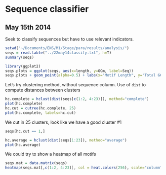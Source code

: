 # Sequence classifier #

## May 15th 2014 ##
Seek to classify sequences but have to use relevant indicators.
```r
setwd("~/Documents/ENS/M1/Stage/para/results/analysis/")
seqs = read.table("../22may14classify.txt", h=T)
summary(seqs)

library(ggplot2)
seqs.plots = ggplot(seqs, aes(x=length, y=GCm, label=Seq))
seqs.plots + geom_point(alpha=0.5) + labs(x="Motif Length", y="Total GC Content")
```

Let's try clustering method, without sequence column. Use of `dist` to compute distances between clusters
```r
hc.complete = hclust(dist(seqs[c(1:2, 4:23)]), method="complete")
plot(hc.complete)
hc.cut = cutree(hc.complete, 25)
plot(hc.complete, labels=hc.cut)
```
We cut in 25 clusters, look like we have a good cluster #1
```r
seqs[hc.cut == 1,]
```
```r
hc.average = hclust(dist(seqs[1:23]), method="average")
plot(hc.average)
```
We could try to show a heatmap of all motifs
```r
seqs.mat = data.matrix(seqs)
heatmap(seqs.mat[,c(1:2, 4:23)], col = heat.colors(256), scale="column")
```
